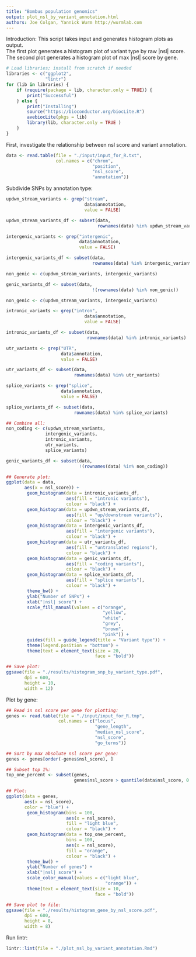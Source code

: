 ```yaml
---
title: "Bombus population genomics"
output: plot_nsl_by_variant_annotation.html
authors: Joe Colgan, Yannick Wurm http://wurmlab.com
---
```


Introduction:
This script takes input and generates histogram plots as output.  
The first plot generates a histogram plot of variant type by raw |nsl| score.
The second plot generates a histogram plot of max |nsl| score by gene.

```r
# Load libraries; install from scratch if needed
libraries <- c("ggplot2",
               "lintr")
for (lib in libraries) {
    if (require(package = lib, character.only = TRUE)) {
        print("Successful")
    } else {
        print("Installing")
        source("https://bioconductor.org/biocLite.R")
        avebiocLite(pkgs = lib)
        library(lib, character.only = TRUE )
    }
}
```

First, investigate the relationship between nsl score and variant annotation.

```r
data <- read.table(file = "./input/input_for_R.txt",
                   col.names = c("chrom",
                                 "position",
                                 "nsl_score",
                                 "annotation"))
```

Subdivide SNPs by annotation type:

```r
updwn_stream_variants <- grep("stream",
                              data$annotation,
                              value = FALSE)

updwn_stream_variants_df <- subset(data,
                                   rownames(data) %in% updwn_stream_variants)

intergenic_variants <- grep("intergenic",
                            data$annotation,
                            value = FALSE)

intergenic_variants_df <- subset(data,
                                 rownames(data) %in% intergenic_variants)

non_genic <- c(updwn_stream_variants, intergenic_variants)

genic_variants_df <- subset(data,
                                 !(rownames(data) %in% non_genic))

non_genic <- c(updwn_stream_variants, intergenic_variants)

intronic_variants <- grep("intron",
                              data$annotation,
                              value = FALSE)

intronic_variants_df <- subset(data,
                               rownames(data) %in% intronic_variants)

utr_variants <- grep("UTR",
                     data$annotation,
                     value = FALSE)

utr_variants_df <- subset(data,
                          rownames(data) %in% utr_variants)

splice_variants <- grep("splice",
                     data$annotation,
                     value = FALSE)

splice_variants_df <- subset(data,
                          rownames(data) %in% splice_variants)

## Combine all:
non_coding <- c(updwn_stream_variants,
               intergenic_variants,
               intronic_variants,
               utr_variants,
               splice_variants)

genic_variants_df <- subset(data,
                            !(rownames(data) %in% non_coding))

## Generate plot:
ggplot(data = data,
       aes(x = nsl_score)) +
        geom_histogram(data = intronic_variants_df,
                       aes(fill = "intronic variants"),
                       colour = "black") +
        geom_histogram(data = updwn_stream_variants_df,
                       aes(fill = "up/downstream variants"),
                       colour = "black") +
        geom_histogram(data = intergenic_variants_df,
                       aes(fill = "intergenic variants"),
                       colour = "black") +
        geom_histogram(data = utr_variants_df,
                       aes(fill = "untranslated regions"),
                       colour = "black") +
        geom_histogram(data = genic_variants_df,
                       aes(fill = "coding variants"),
                       colour = "black") +
        geom_histogram(data = splice_variants_df,
                       aes(fill = "splice variants"),
                       colour = "black") +
        theme_bw() +
        ylab("Number of SNPs") +
        xlab("|nsl| score") +
        scale_fill_manual(values = c("orange",
                                     "yellow",
                                     "white",
                                     "grey",
                                     "brown",
                                     "pink")) +
        guides(fill = guide_legend(title = "Variant type")) +
        theme(legend.position = "bottom") +
        theme(text = element_text(size = 20,
                                  face = "bold"))

## Save plot:
ggsave(file = "./results/histogram_snp_by_variant_type.pdf",
       dpi = 600,
       height = 10,
       width = 12)
```

Plot by gene:

```r
## Read in nsl score per gene for plotting:
genes <- read.table(file = "./input/input_for_R.tmp",
                    col.names = c("locus",
                                  "gene_length",
                                  "median_nsl_score",
                                  "nsl_score",
                                  "go_terms"))

## Sort by max absolute nsl score per gene:
genes <- genes[order(-genes$nsl_score), ]

## Subset top 1%:
top_one_percent <- subset(genes,
                          genes$nsl_score > quantile(data$nsl_score, 0.99))

## Plot:
ggplot(data = genes,
       aes(x = nsl_score),
       color = "blue") +
        geom_histogram(bins = 100,
                       aes(x = nsl_score),
                       fill = "light blue",
                       colour = "black") +
        geom_histogram(data = top_one_percent,
                       bins = 100,
                       aes(x = nsl_score),
                       fill = "orange",
                       colour = "black") +
        theme_bw() +
        ylab("Number of genes") +
        xlab("|nsl| score") +
        scale_color_manual(values = c("light blue",
                                      "orange")) +
        theme(text = element_text(size = 10,
                                  face = "bold"))

## Save plot to file:
ggsave(file = "./results/histogram_gene_by_nsl_score.pdf",
       dpi = 600,
       height = 8,
       width = 8)
```

Run lintr:

```r
lintr::lint(file = "./plot_nsl_by_variant_annotation.Rmd")
```
